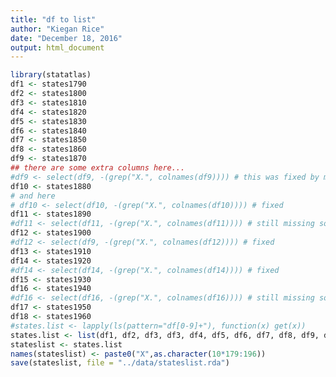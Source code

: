 ```yaml
---
title: "df to list"
author: "Kiegan Rice"
date: "December 18, 2016"
output: html_document
---
```


```r
library(statatlas)
df1 <- states1790
df2 <- states1800
df3 <- states1810
df4 <- states1820
df5 <- states1830
df6 <- states1840
df7 <- states1850
df8 <- states1860
df9 <- states1870
## there are some extra columns here...
#df9 <- select(df9, -(grep("X.", colnames(df9)))) # this was fixed by manual data fix
df10 <- states1880
# and here
# df10 <- select(df10, -(grep("X.", colnames(df10)))) # fixed
df11 <- states1890 
#df11 <- select(df11, -(grep("X.", colnames(df11)))) # still missing some column names. 
df12 <- states1900
#df12 <- select(df9, -(grep("X.", colnames(df12)))) # fixed
df13 <- states1910
df14 <- states1920
#df14 <- select(df14, -(grep("X.", colnames(df14)))) # fixed
df15 <- states1930
df16 <- states1940
#df16 <- select(df16, -(grep("X.", colnames(df16)))) # still missing some column names
df17 <- states1950
df18 <- states1960
#states.list <- lapply(ls(pattern="df[0-9]+"), function(x) get(x))
states.list <- list(df1, df2, df3, df3, df4, df5, df6, df7, df8, df9, df10, df11, df12, df13, df14, df15, df16, df17, df18)
stateslist <- states.list
names(stateslist) <- paste0("X",as.character(10*179:196))
save(stateslist, file = "../data/stateslist.rda")
```